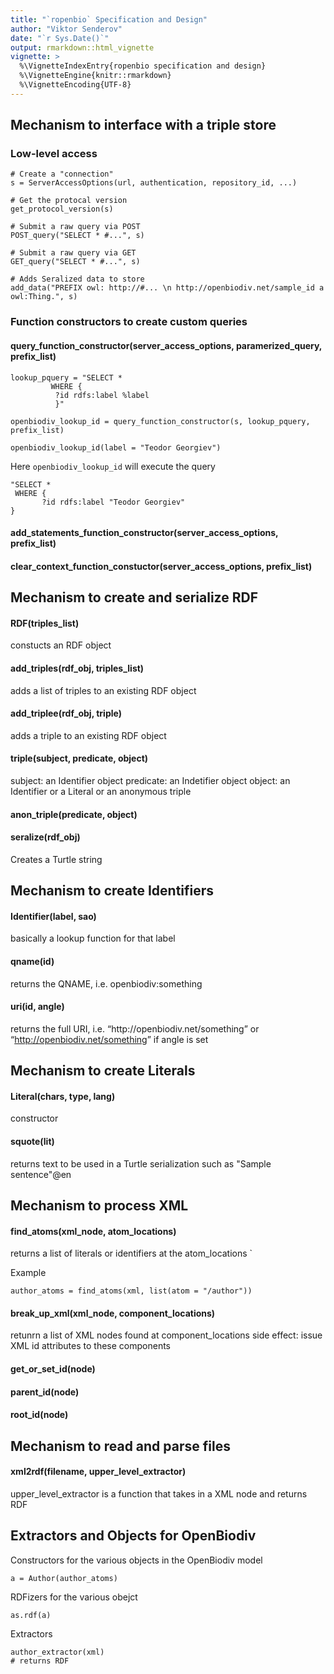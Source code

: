 ```yaml
---
title: "`ropenbio` Specification and Design"
author: "Viktor Senderov"
date: "`r Sys.Date()`"
output: rmarkdown::html_vignette
vignette: >
  %\VignetteIndexEntry{ropenbio specification and design}
  %\VignetteEngine{knitr::rmarkdown}
  %\VignetteEncoding{UTF-8}
---
```



## Mechanism to interface with a triple store

### Low-level access

```
# Create a "connection"
s = ServerAccessOptions(url, authentication, repository_id, ...)

# Get the protocal version
get_protocol_version(s)

# Submit a raw query via POST
POST_query("SELECT * #...", s)

# Submit a raw query via GET
GET_query("SELECT * #...", s) 

# Adds Seralized data to store
add_data("PREFIX owl: http://#... \n http://openbiodiv.net/sample_id a owl:Thing.", s)
```

### Function constructors to create custom queries
#### query_function_constructor(server_access_options, paramerized_query, prefix_list)
```
lookup_pquery = "SELECT *
         WHERE {
          ?id rdfs:label %label
          }"

openbiodiv_lookup_id = query_function_constructor(s, lookup_pquery, prefix_list)

openbiodiv_lookup_id(label = "Teodor Georgiev") 
```

Here `openbiodiv_lookup_id` will execute the query 

```
"SELECT *
 WHERE {
       ?id rdfs:label "Teodor Georgiev"
}
```

#### add_statements_function_constructor(server_access_options, prefix_list)
#### clear_context_function_constuctor(server_access_options, prefix_list)

## Mechanism to create and serialize RDF

#### RDF(triples_list)
constucts an RDF object

#### add_triples(rdf_obj, triples_list)
adds a list of triples to an existing RDF object

#### add_triplee(rdf_obj, triple)
adds a triple to an existing RDF object

#### triple(subject, predicate, object)
subject: an Identifier object
predicate: an Indetifier object
object: an Identifier or a Literal or an anonymous triple

#### anon_triple(predicate, object)

#### seralize(rdf_obj)
Creates a Turtle string

## Mechanism to create Identifiers

#### Identifier(label, sao)
basically a lookup function for that label

#### qname(id)
returns the QNAME, i.e. openbiodiv:something

#### uri(id, angle)
returns the full URI, i.e. "http://openbiodiv.net/something" or "<http://openbiodiv.net/something>" if angle is set

## Mechanism to create Literals

#### Literal(chars, type, lang)
constructor

#### squote(lit)
returns text to be used in a Turtle serialization such as \"Sample sentence\"@en

## Mechanism to process XML

#### find_atoms(xml_node, atom_locations)
returns a list of literals or identifiers at the atom_locations `

Example 
```
author_atoms = find_atoms(xml, list(atom = "/author"))
```

#### break_up_xml(xml_node, component_locations)
retunrn a list of XML nodes found at component_locations
side effect: issue XML id attributes to these components

#### get_or_set_id(node)
#### parent_id(node)
#### root_id(node)

## Mechanism to read and parse files

#### xml2rdf(filename, upper_level_extractor)

upper_level_extractor is a function that takes in a XML node and returns RDF

## Extractors and Objects for OpenBiodiv

Constructors for the various objects in the OpenBiodiv model
```
a = Author(author_atoms)
```

RDFizers for the various obejct
```
as.rdf(a)
```

Extractors
```
author_extractor(xml)
# returns RDF
```
